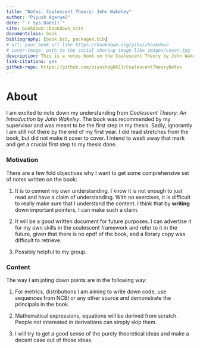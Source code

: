 ```yaml
---
title: "Notes: Coalescent Theory: John Wakeley"
author: "Piyush Agarwal"
date: "`r Sys.Date()`"
site: bookdown::bookdown_site
documentclass: book
bibliography: [book.bib, packages.bib]
# url: your book url like https://bookdown.org/yihui/bookdown
# cover-image: path to the social sharing image like images/cover.jpg
description: This is a notes book on the Coalescent Theory by John Wakeley.
link-citations: yes
github-repo: https://github.com/piyushag0611/CoalescentTheoryNotes
---
```


# About

I am excited to note down my understanding from *Coalescent Theory: An Introduction* by *John Wakeley*. The book was recommended by my supervisor and was meant to be the first step in my thesis. Sadly, ignorantly I am still not there by the end of my first year. I did read stretches from the book, but did not make it cover to cover. I intend to wash away that mark and get a crucial first step to my thesis done. 

### Motivation {-}

There are a few fold objectives why I want to get some comprehensive set of notes written on the book:

1. It is to cement my own understanding. I know it is not enough to just read and have a claim of understanding. With no exercises, it is difficult to really make sure that I understand the content. I think that by **writing** down important pointers, I can make such a claim.

2. It will be a good written document for future purposes. I can advertise it for my own skills in the coalescent framework and refer to it in the future, given that there is no epdf of the book, and a library copy was difficult to retrieve.

3. Possibly helpful to my group. 

### Content {-}

The way I am joting down points are in the following way:

1. For metrics, distributions I am aiming to write down code, use sequences from NCBI or any other source and demonstrate the principals in the book. 

2. Mathematical expressions, equations will be derived from scratch. People not interested in derivations can simply skip them.

3. I will try to get a good sense of the purely theoretical ideas and make a decent case out of those ideas.
